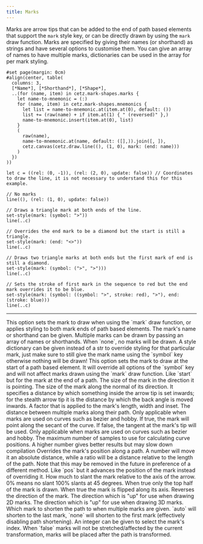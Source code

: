 ```yaml
---
title: Marks
---
```



Marks are arrow tips that can be added to the end of path based elements that support the `mark` style key, or can be directly drawn by using the `mark` draw function. Marks are specified by giving their names (or shorthand) as strings and have several options to customise them. You can give an array of names to have multiple marks, dictionaries can be used in the array for per mark styling.

```typ render
#set page(margin: 0cm)
#align(center, table(
  columns: 3,
  [*Name*], [*Shorthand*], [*Shape*],
  ..(for (name, item) in cetz.mark-shapes.marks {
    let name-to-mnemonic = (:)
    for (name, item) in cetz.mark-shapes.mnemonics {
      let list = name-to-mnemonic.at(item.at(0), default: ())
      list += (raw(name) + if item.at(1) { " (reversed)" },)
      name-to-mnemonic.insert(item.at(0), list)
    }
    (
      raw(name),
      name-to-mnemonic.at(name, default: ([],)).join([, ]),
      cetz.canvas(cetz.draw.line((), (1, 0), mark: (end: name)))
    )
  })
))
```


```typc example
let c = ((rel: (0, -1)), (rel: (2, 0), update: false)) // Coordinates to draw the line, it is not necessary to understand this for this example.

// No marks
line((), (rel: (1, 0), update: false))

// Draws a triangle mark at both ends of the line.
set-style(mark: (symbol: ">"))
line(..c)

// Overrides the end mark to be a diamond but the start is still a triangle.
set-style(mark: (end: "<>"))
line(..c)

// Draws two triangle marks at both ends but the first mark of end is still a diamond.
set-style(mark: (symbol: (">", ">")))
line(..c)

// Sets the stroke of first mark in the sequence to red but the end mark overrides it to be blue.
set-style(mark: (symbol: ((symbol: ">", stroke: red), ">"), end: (stroke: blue)))
line(..c)
```

---

<Parameter name="symbol" types="none,str,array,dictionary" default_value="none">
This option sets the mark to draw when using the `mark` draw function, or applies styling to both mark ends of path based elements. The mark's name or shorthand can be given. Multiple marks can be drawn by passing an array of names or shorthands. When `none`, no marks will be drawn. A style <Type>dictionary</Type> can be given instead of a <Type>str</Type> to override styling for that particular mark, just make sure to still give the mark name using the `symbol` key otherwise nothing will be drawn!
</Parameter>

<Parameter name="start" types="none,str,array,dictionary" default_value="none">
This option sets the mark to draw at the start of a path based element. It will override all options of the `symbol` key and will not affect marks drawn using the `mark` draw function.
</Parameter>

<Parameter name="end" types="none,str,array,dictionary" default_value="none">
Like `start` but for the mark at the end of a path.
</Parameter>

<Parameter name="length" types="number" default_value="0.2cm">
The size of the mark in the direction it is pointing.
</Parameter>

<Parameter name="width" types="number" default_value="0.15cm">
The size of the mark along the normal of its direction.
</Parameter>

<Parameter name="inset" types="number" default_value="0.05cm">
It specifies a distance by which something inside the arrow tip is set inwards; for the stealth arrow tip it is the distance by which the back angle is moved inwards.
</Parameter>

<Parameter name="scale" types="float" default_value="1">
A factor that is applied to the mark's length, width and inset.
</Parameter>

<Parameter name="sep" types="number" default_value="0.1cm">
The distance between multiple marks along their path.
</Parameter>

<Parameter name="flex" types="bool" default_value="true">
Only applicable when marks are used on curves such as bezier and hobby. If true, the mark will point along the secant of the curve. If false, the tangent at the mark's tip will be used.
</Parameter>

<Parameter name="position-samples" types="int" default_value="30">
Only applicable when marks are used on curves such as bezier and hobby. The maximum number of samples to use for calculating curve positions. A higher number gives better results but may slow down compilation
</Parameter>

<Parameter name="pos" types="number,ratio,none" default_value="none">
Overrides the mark's position along a path. A number will move it an absolute distance, while a ratio will be a distance relative to the length of the path. Note that this may be removed in the future in preference of a different method.
</Parameter>

<Parameter name="offset" types="number,ratio,none" default_value="none">
Like `pos` but it advances the position of the mark instead of overriding it.
</Parameter>

<Parameter name="slant" types="ratio" default_value="0%">
How much to slant the mark relative to the axis of the arrow. 0% means no slant 100% slants at 45 degrees.
</Parameter>

<Parameter name="harpoon" types="bool" default_value="false">
When true only the top half of the mark is drawn.
</Parameter>

<Parameter name="flip" types="bool" default_value="false">
When true the mark is flipped along its axis.
</Parameter>

<Parameter name="reverse" types="bool" default_value="false">
Reverses the direction of the mark.
</Parameter>

<Parameter name="xy-up" types="vector" default_value="(0, 0, 1)">
The direction which is "up" for use when drawing 2D marks.
</Parameter>

<Parameter name="z-up" types="vector" default_value="(0, 1, 0)">
The direction which is "up" for use when drawing 3D marks.
</Parameter>

<Parameter name="shorten-to" types="int,auto,none" default_value="auto">
Which mark to shorten the path to when multiple marks are given. `auto` will shorten to the last mark, `none` will shorten to the first mark (effectively disabling path shortening). An integer can be given to select the mark's index.
</Parameter>

<Parameter name="transform-shape" types="bool" default_value="true">
When `false` marks will not be stretched/affected by the current transformation, marks will be placed after the path is transformed.
</Parameter>